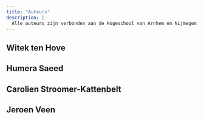 ```yaml
---
title: "Auteurs"
description: |
  Alle auteurs zijn verbonden aan de Hogeschool van Arnhem en Nijmegen.
---
```


## Witek ten Hove


## Humera Saeed


## Carolien Stroomer-Kattenbelt


## Jeroen Veen
